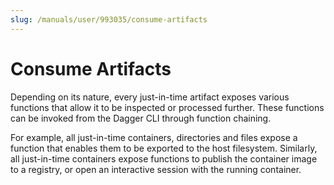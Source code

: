 ```yaml
---
slug: /manuals/user/993035/consume-artifacts
---
```


# Consume Artifacts

Depending on its nature, every just-in-time artifact exposes various functions that allow it to be inspected or processed further. These functions can be invoked from the Dagger CLI through function chaining.

For example, all just-in-time containers, directories and files expose a function that enables them to be exported to the host filesystem. Similarly, all just-in-time containers expose functions to publish the container image to a registry, or open an interactive session with the running container.
